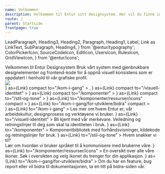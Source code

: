 ```yaml
---
name: Velkommen
description: Velkommen til Entur sitt designsystem. Her vil du finne informasjon om bruk og API-dokumentasjon for komponentene våre.
route: /
parent: Startside
frontpage: true
---
```


  LeadParagraph,
  Heading3,
  Heading2,
  Paragraph,
  Heading1,
  Label,
  Link as LinkText,
  SubParagraph,
  Heading4,
} from '@entur/typography';
  ColorPickerIcon,
  SourceCodeIcon,
  EditIcon,
  UsersIcon,
  RulesIcon,
  GridViewIcon,
} from '@entur/icons';

<div>
  <div className="front-page__top">
    <Contrast>
      <Heading1>Velkommen til Entur Designsystem</Heading1>
      <LeadParagraph className="front-page__lead-paragraph">
        Bruk vårt system med gjenbrukbare designelementer og frontend-kode for å
        oppnå visuell konsistens som er oppdatert i henhold til vår grafiske
        profil.
      </LeadParagraph>
    </Contrast>
  </div>
  <img src={forsidebilde} style={{ width: '100%' }} />
</div>

<Media at="mobile">
  <div style={{display: "grid", gridGap:space.medium, marginTop: space.extraLarge}}>
  <NavigationCard
    title="Kom i gang"
    titleIcon={<RulesIcon />}
    as={Link}
    compact
    to="/kom-i-gang"
  >
.
  </NavigationCard>
  <NavigationCard
    title="Visuell identitet"
    titleIcon={<ColorPickerIcon />}
    as={Link}
    compact
    to="/visuell-identitet"
  >

  </NavigationCard>
  <NavigationCard
    title="Komponenter"
    titleIcon={<SourceCodeIcon />}
    as={Link}
    compact
    to="/komponenter"
  >

  </NavigationCard>
  <NavigationCard
    title="Personlighet og stemme"
    titleIcon={<EditIcon />}
    as={Link}
    compact
    to="/stil-og-tone"
  >

  </NavigationCard>
  <NavigationCard
    title="Ikonbibliotek"
    titleIcon={<GridViewIcon />}
    as={Link}
    to="/komponenter/ressurser/icons"
    compact
  >

  </NavigationCard>
  <NavigationCard
    title="Vil du bidra?"
    titleIcon={<UsersIcon />}
    as={Link}
    to="/kom-i-gang/for-utviklere/bidra"
    compact
  >

  </NavigationCard>
  </div>
</Media>

<Media greaterThanOrEqual="desktop">
  <div className="front-page--card-box-container">
    <NavigationCard
      title="Kom i gang"
      titleIcon={<RulesIcon />}
      as={Link}
      to="/kom-i-gang"
    >
      Les mer om hvem Entur er, vår arbeidskultur, designprosess og verktøyene
      vi bruker.
    </NavigationCard>
    <NavigationCard
      title="Visuell identitet"
      titleIcon={<ColorPickerIcon />}
      as={Link}
      to="/visuell-identitet"
    >
      Bli kjent med vår merkevare. Veiledning og retningslinjer til deg som skal
      ta identiteten i bruk.
    </NavigationCard>
    <NavigationCard
      title="Komponenter"
      titleIcon={<SourceCodeIcon />}
      as={Link}
      to="/komponenter"
    >
      Komponentbibliotek med forhåndsvisninger, kildekode og retningslinjer for
      bruk.
    </NavigationCard>
    <NavigationCard
      title="Personlighet og stemme"
      titleIcon={<EditIcon />}
      as={Link}
      to="/stil-og-tone"
    >
      Hvem snakker vi til? <br /> Lær om hvordan vi bruker språket til å
      kommunisere med brukerne våre.
    </NavigationCard>
    <NavigationCard
      title="Ikonbibliotek"
      titleIcon={<GridViewIcon />}
      as={Link}
      to="/komponenter/ressurser/icons"
    >
      En oversikt over alle våre ikoner. Søk i oversikten og velg ikonet du
      trenger for din applikasjon.
    </NavigationCard>
    <NavigationCard
      title="Vil du bidra?"
      titleIcon={<UsersIcon />}
      as={Link}
      to="/kom-i-gang/for-utviklere/bidra"
    >
      Om du har en feature, bug report eller vil bidra til dokumentasjonen, ta
      en titt på bidra-siden vår.
    </NavigationCard>
  </div>
</Media>
